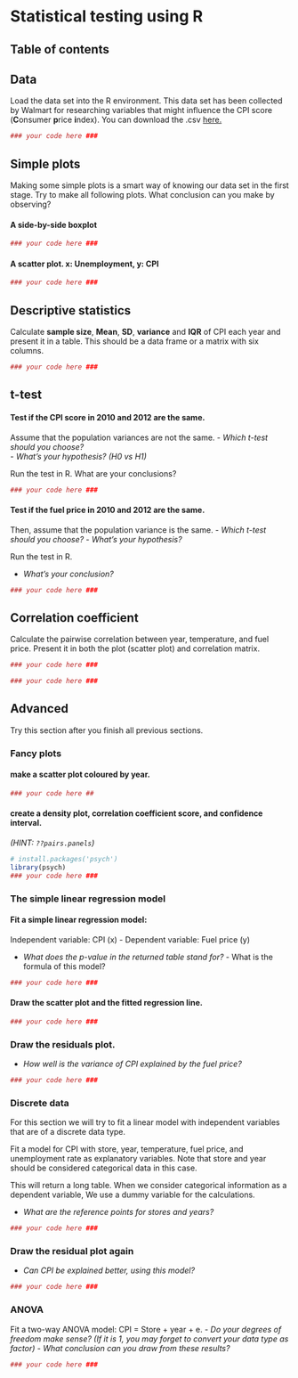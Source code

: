 # Statistical testing using R
## Table of contents

## Data
Load the data set into the R environment. This data set has been collected by Walmart for researching variables that might influence the CPI score (**C**onsumer **p**rice **i**ndex).
You can download the .csv [here.](https://github.com/troe27/UU-RSTATS01/raw/refs/heads/main/data/walmart.csv.gz)


```r
### your code here ###
```


## Simple plots
Making some simple plots is a smart way of knowing our data set in the first stage. Try to make all following plots. What conclusion can you make by observing?

#### A side-by-side boxplot
```r
### your code here ###
```


#### A scatter plot. x: Unemployment, y: CPI
```r
### your code here ###
```



## Descriptive statistics
Calculate **sample size**, **Mean**, **SD**, **variance** and **IQR** of CPI each year and present it in a table. This should be a data frame or a matrix with six columns.

```r
### your code here ###
```


## t-test
#### Test if the CPI score in 2010 and 2012 are the same.
Assume that the population variances are not the same. 
- _Which t-test should you choose?_  
- _What’s your hypothesis? (H0 vs H1)_  

Run the test in R. What are your conclusions?

```r
### your code here ###
```

#### Test if the fuel price in 2010 and 2012 are the same.
Then, assume that the population variance is the same.
- _Which t-test should you choose?_
- _What’s your hypothesis?_  

Run the test in R. 

- _What’s your conclusion?_  

```r
### your code here ###
```

## Correlation coefficient
Calculate the pairwise correlation between year, temperature, and fuel price. Present it in both the plot (scatter plot) and correlation matrix.

```r
### your code here ###
```


```r
### your code here ###
```


## Advanced
Try this section after you finish all previous sections.

### Fancy plots
#### make a scatter plot coloured by year.

```r
### your code here ##

```

#### create a density plot, correlation coefficient score, and confidence interval.
 _(HINT: ```??pairs.panels```)_

```r
# install.packages('psych')
library(psych)
### your code here ###

```


### The simple linear regression model

#### Fit a simple linear regression model:
Independent variable: CPI (x) - Dependent variable: Fuel price (y)

 - _What does the p-value in the returned table stand for?_ - What is the formula of this model?


```r
### your code here ###
```


#### Draw the scatter plot and the fitted regression line.

```r
### your code here ###
```

### Draw the residuals plot.
- _How well is the variance of CPI  explained by the fuel price?_

```r
### your code here ###
```



### Discrete data
For this section we will try to fit a linear model with independent variables that are of a discrete data type.

Fit a model for CPI with store, year, temperature, fuel price, and unemployment rate as explanatory variables. Note that store and year should be considered categorical data in this case.

This will return a long table. When we consider categorical information as a dependent variable, We use a dummy variable for the calculations.

- _What are the reference points for stores and years?_
```r
### your code here ###
```

### Draw the residual plot again
- _Can CPI be explained better, using this model?_

```r
### your code here ###
```


### ANOVA
Fit a two-way ANOVA model: CPI = Store + year + e. 
- _Do your degrees of freedom make sense? (If it is 1, you may forget to convert your data type as factor)_ 
- _What conclusion can you draw from these results?_

```r
### your code here ###
```
